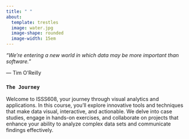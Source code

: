 ```yaml
---
title: " "
about:
  template: trestles
  image: water.jpg
  image-shape: rounded
  image-width: 15em
---
```


*"We’re entering a new world in which data may be more important than software."*

— Tim O’Reilly

### `The Journey`

Welcome to ISSS608, your journey through visual analytics and applications. In this course, you'll explore innovative tools and techniques that make data visual, interactive, and actionable. We delve into case studies, engage in hands-on exercises, and collaborate on projects that enhance your ability to analyze complex data sets and communicate findings effectively.
